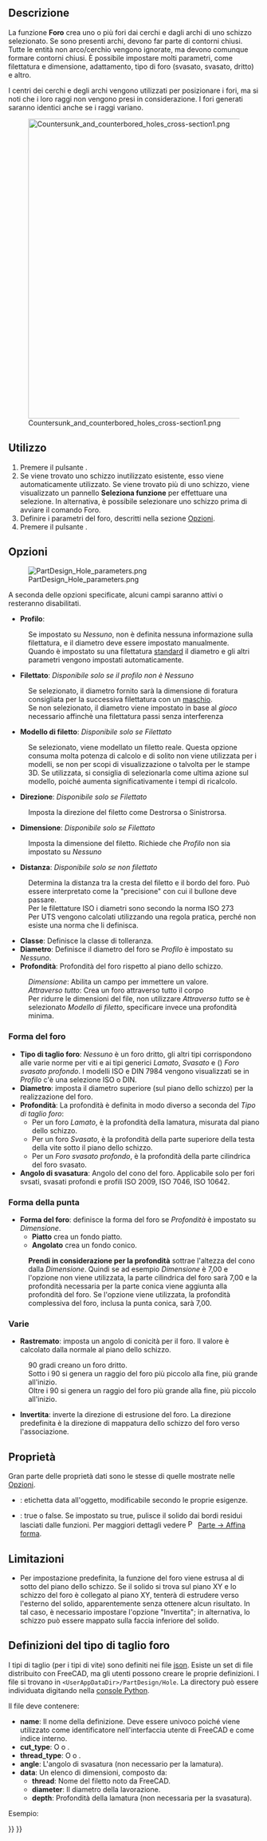 <languages/>

{{Docnav/it
|[[PartDesign_Pocket/it|Tasca]]
|[[PartDesign_Groove/it|Gola]]
|[[PartDesign_Workbench/it|PartDesign]]
|IconL=PartDesign_Pocket.svg
|IconR=PartDesign_Groove.svg
|IconC=Workbench_PartDesign.svg
}}

{{GuiCommand
|Name=PartDesign Hole
|Name/it=Foro
|MenuLocation=Part Design → Crea una funzione sottrattiva → Foro
|Workbenches=[[PartDesign_Workbench/it|PartDesign]]
|Version=0.17
|SeeAlso=[[PartDesign_Pocket/it|Tasca]]
}}

<span id="Description"></span>
==Descrizione==

La funzione '''Foro''' crea uno o più fori dai cerchi e dagli archi di uno schizzo selezionato. Se sono presenti archi, devono far parte di contorni chiusi. Tutte le entità non arco/cerchio vengono ignorate, ma devono comunque formare contorni chiusi. È possibile impostare molti parametri, come filettatura e dimensione, adattamento, tipo di foro (svasato, svasato, dritto) e altro.

I centri dei cerchi e degli archi vengono utilizzati per posizionare i fori, ma si noti che i loro raggi non vengono presi in considerazione. I fori generati saranno identici anche se i raggi variano.

[[File:Countersunk_and_counterbored_holes_cross-section1.png|600px]]

<div class="mw-translate-fuzzy">
{{Caption|Sezione longitudinale di foro svasato a sinistra e di foro lamato a destra (countersunk e counterbored).}}
</div>

<span id="Usage"></span>
== Utilizzo ==

# Premere il pulsante {{Button|[[Image:PartDesign_Hole.svg|16px]] '''Foro'''}}.
# Se viene trovato uno schizzo inutilizzato esistente, esso viene automaticamente utilizzato. Se viene trovato più di uno schizzo, viene visualizzato un pannello '''Seleziona funzione''' per effettuare una selezione. In alternativa, è possibile selezionare uno schizzo prima di avviare il comando Foro.
# Definire i parametri del foro, descritti nella sezione [[#Opzioni|Opzioni]].
# Premere il pulsante {{Button|OK}}.

<span id="Options"></span>
== Opzioni ==

[[File:PartDesign Hole parameters.png|frame|right]]

A seconda delle opzioni specificate, alcuni campi saranno attivi o resteranno disabilitati.

* '''Profilo''': 
: Se impostato su ''Nessuno'', non è definita nessuna informazione sulla filettatura, e il diametro deve essere impostato manualmente.
: Quando è impostato su una filettatura [https://en.wikipedia.org/wiki/List_of_thread_standards standard] il diametro e gli altri parametri vengono impostati automaticamente.
* '''Filettato''': ''Disponibile solo se il profilo non è Nessuno''
: Se selezionato, il diametro fornito sarà la dimensione di foratura consigliata per la successiva filettatura con un [https://en.wikipedia.org/wiki/Tap_and_die maschio].
: Se non selezionato, il diametro viene impostato in base al ''gioco'' necessario affinchè una filettatura passi senza interferenza
* '''Modello di filetto''': ''Disponibile solo se Filettato''
: Se selezionato, viene modellato un filetto reale. Questa opzione consuma molta potenza di calcolo e di solito non viene utilizzata per i modelli, se non per scopi di visualizzazione o talvolta per le stampe 3D. Se utilizzata, si consiglia di selezionarla come ultima azione sul modello, poiché aumenta significativamente i tempi di ricalcolo.
* '''Direzione''': ''Disponibile solo se Filettato''
: Imposta la direzione del filetto come Destrorsa o Sinistrorsa.
* '''Dimensione''': ''Disponibile solo se Filettato''
: Imposta la dimensione del filetto. Richiede che ''Profilo'' non sia impostato su ''Nessuno''
* '''Distanza''': ''Disponibile solo se non filettato''
: Determina la distanza tra la cresta del filetto e il bordo del foro. Può essere interpretato come la "precisione" con cui il bullone deve passare.
: Per le filettature ISO i diametri sono secondo la norma ISO 273
: Per UTS vengono calcolati utilizzando una regola pratica, perché non esiste una norma che li definisca.
* '''Classe''': Definisce la classe di tolleranza.
* '''Diametro''': Definisce il diametro del foro se ''Profilo'' è impostato su ''Nessuno''.
* '''Profondità''': Profondità del foro rispetto al piano dello schizzo.
: ''Dimensione'': Abilita un campo per immettere un valore.
: ''Attraverso tutto'': Crea un foro attraverso tutto il corpo
: Per ridurre le dimensioni del file, non utilizzare ''Attraverso tutto'' se è selezionato ''Modello di filetto'', specificare invece una profondità minima.

<span id="Hole_cut"></span>
===Forma del foro===

* '''Tipo di taglio foro''': ''Nessuno'' è un foro dritto, gli altri tipi corrispondono alle varie norme per viti e ai tipi generici ''Lamato'', ''Svasato'' e ({{Version/it|0.21}}) ''Foro svasato profondo''. I modelli ISO e DIN 7984 vengono visualizzati se in ''Profilo'' c'è una selezione ISO o DIN.
* '''Diametro''': imposta il diametro superiore (sul piano dello schizzo) per la realizzazione del foro.
* '''Profondità''': La profondità è definita in modo diverso a seconda del ''Tipo di taglio foro'':
** Per un foro ''Lamato'', è la profondità della lamatura, misurata dal piano dello schizzo.
** Per un foro ''Svasato'', è la profondità della parte superiore della testa della vite sotto il piano dello schizzo.
** Per un ''Foro svasato profondo'', è la profondità della parte cilindrica del foro svasato.
* '''Angolo di svasatura''': Angolo del cono del foro. Applicabile solo per fori svsati, svasati profondi e profili ISO 2009, ISO 7046, ISO 10642.

<span id="Drill_point"></span>
===Forma della punta===

* '''Forma del foro''': definisce la forma del foro se ''Profondità'' è impostato su ''Dimensione''.
** '''Piatto''' crea un fondo piatto.
** '''Angolato''' crea un fondo conico.
: '''Prendi in considerazione per la profondità''' sottrae l'altezza del cono dalla ''Dimensione''. Quindi se ad esempio ''Dimensione'' è 7,00 e l'opzione non viene utilizzata, la parte cilindrica del foro sarà 7,00 e la profondità necessaria per la parte conica viene aggiunta alla profondità del foro. Se l'opzione viene utilizzata, la profondità complessiva del foro, inclusa la punta conica, sarà 7,00.

<span id="Misc"></span>
===Varie===

* '''Rastremato''': imposta un angolo di conicità per il foro. Il valore è calcolato dalla normale al piano dello schizzo.
: 90 gradi creano un foro dritto. 
: Sotto i 90 si genera un raggio del foro più piccolo alla fine, più grande all'inizio.
: Oltre i 90 si genera un raggio del foro più grande alla fine, più piccolo all'inizio.
* '''Invertita''': inverte la direzione di estrusione del foro. La direzione predefinita è la direzione di mappatura dello schizzo del foro verso l'associazione.

<span id="Properties"></span>
== Proprietà ==

Gran parte delle proprietà dati sono le stesse di quelle mostrate nelle [[#Opzioni|Opzioni]].

* {{PropertyData|Label}}: etichetta data all'oggetto, modificabile secondo le proprie esigenze.
* {{PropertyData|Refine}}: true o false. Se impostato su true, pulisce il solido dai bordi residui lasciati dalle funzioni. Per maggiori dettagli vedere [[Image:Part_RefineShape.svg|16px]] [[Part_RefineShape/it|Parte → Affina forma]].

<span id="Limitations"></span>
==Limitazioni==

* Per impostazione predefinita, la funzione del foro viene estrusa al di sotto del piano dello schizzo. Se il solido si trova sul piano XY e lo schizzo del foro è collegato al piano XY, tenterà di estrudere verso l'esterno del solido, apparentemente senza ottenere alcun risultato. In tal caso, è necessario impostare l'opzione "Invertita"; in alternativa, lo schizzo può essere mappato sulla faccia inferiore del solido.

<span id="Cut_Type_Definitions"></span>
==Definizioni del tipo di taglio foro==

I tipi di taglio (per i tipi di vite) sono definiti nei file [https://de.wikipedia.org/wiki/JavaScript_Object_Notation json]. Esiste un set di file distribuito con FreeCAD, ma gli utenti possono creare le proprie definizioni. I file si trovano in <code>&lt;UserAppDataDir&gt;/PartDesign/Hole</code>. La directory {{incode|UserAppDataDir}} può essere individuata digitando {{incode|App.getUserAppDataDir()}} nella [[Python_console|console Python]].

Il file deve contenere:
* '''name''': Il nome della definizione. Deve essere univoco poiché viene utilizzato come identificatore nell'interfaccia utente di FreeCAD e come indice interno.
* '''cut_type''': O {{incode|countersink}} o {{incode|counterbore}}.
* '''thread_type''':  O {{incode|metric}} o {{incode|metricfine}}.
* '''angle''': L'angolo di svasatura (non necessario per la lamatura).
* '''data''': Un elenco di dimensioni, composto da:
** '''thread''': Nome del filetto noto da FreeCAD.
** '''diameter''': Il diametro della lavorazione.
** '''depth''': Profondità della lamatura (non necessaria per la svasatura).
Esempio:
{{Code|lang=json|code=
{
    "name": "DIN 7984",
    "cut_type": "counterbore",
    "thread_type": "metric",
    "data": [
        { "thread": "M2",   "diameter":  4.3, "depth":  1.6 },
        { "thread": "M2.5", "diameter":  5.0, "depth":  2.0 },
        …
    ]
}
}}


{{Docnav/it
|[[PartDesign_Pocket/it|Tasca]]
|[[PartDesign_Groove/it|Gola]]
|[[PartDesign_Workbench/it|PartDesign]]
|IconL=PartDesign_Pocket.svg
|IconR=PartDesign_Groove.svg
|IconC=Workbench_PartDesign.svg
}}

{{PartDesign Tools navi{{#translation:}}}}
{{Userdocnavi{{#translation:}}}}